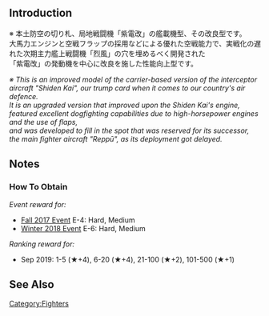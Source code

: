 {{EquipmentInfo|271}}

==Introduction==
※ 本土防空の切り札、局地戦闘機「紫電改」の艦載機型、その改良型です。<br>
大馬力エンジンと空戦フラップの採用などによる優れた空戦能力で、実戦化の遅れた次期主力艦上戦闘機「烈風」の穴を埋めるべく開発された<br>
「紫電改」の発動機を中心に改良を施した性能向上型です。

''※ This is an improved model of the carrier-based version of the interceptor aircraft "Shiden Kai", our trump card when it comes to our country's air defence.''<br>
''It is an upgraded version that improved upon the Shiden Kai's engine, featured excellent dogfighting capabilities due to high-horsepower engines and the use of flaps,''<br>
''and was developed to fill in the spot that was reserved for its successor, the main fighter aircraft "Reppū", as its deployment got delayed.''

==Notes==
<div class="mw-collapsible"><h3>How To Obtain</h3>
<div class="mw-collapsible-content">
''Event reward for:''
* [[Fall 2017 Event]] E-4: Hard, Medium
* [[Winter 2018 Event]] E-6: Hard, Medium

''Ranking reward for:''
* Sep 2019: 1-5 (★+4), 6-20 (★+4), 21-100 (★+2), 101-500 (★+1)

</div></div>

==See Also==
{{Equipmentlist}}
[[Category:Fighters]]